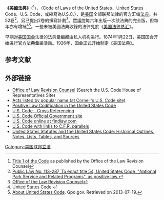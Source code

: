 {{Infobox book
| name = 美國法典
| image = Uscatitle11.jpg
| image_size =
| caption = 部分美國法典
| alt =
| editor = {{le|法律修订顾问办公室|Office of the Law Revision Counsel}}
| author =
| title_orig =
| orig_lang_code =
| title_working =
| translator =
| illustrator =
| cover_artist =
| country =
| language =
| series =
| subject =
| genre =
| published =
| publisher = [[美國政府出版局|美國政府出版局]]
| media_type =
| pages =
| awards =
| isbn =
| oclc = 2368380
| dewey =
| congress =
| preceded_by =
| followed_by =
| wikisource = :en:United States Code
| exclude_cover =
}}
'''《美國法典》'''（{{lang-en|Code of Laws of the United States of America}}<ref>[https://web.archive.org/web/20110308201143/http://uscode.house.gov/pdf/2010/2010usc01.pdf Title 1 of the Code] {{webarchive|url=https://web.archive.org/web/20110308201143/http://uscode.house.gov/pdf/2010/2010usc01.pdf |date=2011-03-08 }} as published by the Office of the Law Revision Counsel</ref>），（Code of Laws of the United States、United States Code、U.S. Code，或縮寫為U.S.C.），是[[美国|美国]]全部联邦法律的官方汇编[[法典|法典]]。共52卷<ref>[https://www.congress.gov/bill/113th-congress/house-bill/1068 Public Law No: 113-287,  To enact title 54, United States Code, "National Park Service and Related Programs", as positive law.]</ref>，另已提出2卷的撰寫計劃<ref>[http://uscode.house.gov/codification/legislation.shtml Office of the Law Revision Counsel]</ref>。[[美國眾議院|眾議院]]{{le|法律修订顾问办公室|Office of the Law Revision Counsel}}每六年出版一次該法典的完全版，但每年亦有增補<ref name="USC">[https://web.archive.org/web/20080216204602/http://www.gpoaccess.gov/uscode/about.html United States Code] {{webarchive|url=https://web.archive.org/web/20080216204602/http://www.gpoaccess.gov/uscode/about.html |date=2008-02-16 }}</ref><ref name="gpo.gov">[http://www.gpo.gov/help/about_united_states_code.htm About United States Code]. Gpo.gov. Retrieved on 2013-07-19.</ref>。一些未被美國法典收錄的法律見於《[[美国法律总汇|美国法律总汇]]》。

早期对[[美国国会|美国国会]]法律的法典彙編都由私人机构进行。1874年1月22日，美国国会开始进行官方法典彙編活动。1926年，国会正式开始制定《美国法典》。

==参考文献==
{{reflist|2}}

== 外部链接 ==
{{Wikisourcelang|en|United States Code}}
* [http://uscode.house.gov Office of Law Revision Counsel] (Search the U.S. Code House of Representatives Site)
* [http://www.law.cornell.edu/uscode/topn/ Acts listed by popular name (at Cornell's U.S. Code site)]
* [https://web.archive.org/web/20090318034938/http://www.llsdc.org/attachments/wysiwyg/544/usc-pos-law-codification.pdf Positive Law Codification in the United States Code]
* [http://www.USCodeSurf.com/ U.S. Code - Cross Referencing]
* [https://web.archive.org/web/20090316220050/http://www.gpoaccess.gov/uscode/ U.S. Code Official Government site]
* [http://caselaw.lp.findlaw.com/casecode/uscodes/toc.html U.S. Code online at findlaw.com]
* [http://www.law.cornell.edu/uscode/ U.S. Code with links to C.F.R. parallels]
* [https://web.archive.org/web/20090508072416/http://www.llsdc.org/statutes-code/ United States Statutes and the United States Code: Historical Outlines, Notes, Lists, Tables, and Sources]

{{Law of the United States}}
{{美国国会}} 

[[Category:美国联邦立法|Category:美国联邦立法]]